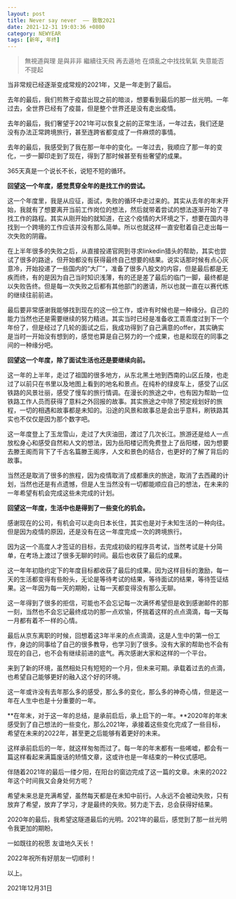```yaml
---
layout: post
title: Never say never  —— 致敬2021
date: 2021-12-31 19:03:36 +0800
category: NEWYEAR
tags: [新年, 年终]
---
```


> 無視道與理 是與非非 繼續往天飛 再去遁地 在煩亂之中找找氧氣 失意能否不提起
> 

当非常规已经逐渐变成常规的2021年，又是一年走到了最后。

去年的最后，我们煎熬于疫苗出现之前的暗淡，想要看到最后的那一丝光明。一年过去，全世界已经有了疫苗，但是整个世界还是没有走出疫情。

去年的最后，我们奢望于2021年可以恢复之前的正常生活，一年过去，我们还是没有办法正常跨境旅行，甚至连跨省都变成了一件麻烦的事情。

去年的最后，我感受到了我在那一年中的变化。一年过去，我顺应了那一年的变化，一步一脚印走到了现在，得到了那时候甚至有些奢望的成果。

365天真是一个说长不长，说短不短的循环。

**回望这一个年度，感觉贯穿全年的是找工作的尝试。**

这一个年度里，我是从应征，面试，失败的循环中走过来的。其实从去年的年末开始，我就有了想要离开当前工作岗位的想法，然后就带着尝试的想法逐渐开始了寻找工作的路程。其实从刚开始的就知道，在这个疫情的大环境之下，想要在国内寻找到一个跨境的工作应该并没有那么简单。所以也就这样一直安慰着自己走出每一次失败的阴霾。

在上半年很多的失败之后，从直接投递官网到寻求linkedin猎头的帮助，其实也尝试了很多的路途，但开始都没有获得最终自己想要的结果。说实话那时候有点心灰意冷，开始投递了一些国内的“大厂“，准备了很多八股文的内容，但是最后都是无疾而终，有的是因为自己当时知识浅薄，有的还是差了最后的临门一脚，最终都是以失败告终。但是每一次失败之后都有其他部门的邀请，所以也就一直在以赛代练的继续往前前进。

最后要非常感谢我能够找到现在的这一份工作，或许有时候也是一种缘分。自己的能力当然也还是需要继续的努力精进。其实当时已经是准备收工乖乖度过到下一个年份了，但是经过了几轮的面试之后，我成功得到了自己满意的offer，其实确实是当时一开始没有想到的，感觉也算是自己努力的一个成果，也是和现在的同事之间的一种缘分吧。

**回望这一个年度，除了面试生活也还是要继续向前。**

这一年的上半年，走过了祖国的很多地方，从东北黑土地到西南的山区丘陵，也走过了以前只在书里以及地图上看到的地名和景点。在纯朴的绿皮车上，感受了山区铁路的风景壮丽，感受了慢车的旅行情调。在漫长的旅途之中，也有因为帮助一位铁路工作人员而获得了意料之外回报的故事。其实旅途之中除了预定规划好的旅程，一切的相遇和故事都是未知的。沿途的风景和故事总是会出乎意料，刷铁路其实也不仅仅是因为那个数字吧。

这一年度登上了玉龙雪山，走过了大庆油田，渡过了几次长江。旅游还是给人一点放松身心和感受自然和人文的想法，因为岳阳楼记而免费登上了岳阳楼，因为想要去滕王阁而背下了千古名篇滕王阁序，人文和景色的结合，也更好的了解了背后的故事。

当然还是取消了很多的旅程，因为疫情取消了成都重庆的旅途，取消了去西藏的计划，当然也还是有点遗憾，但是人生当然没有一切都能顺应自己的想法，在未来的一年希望有机会完成这些未完成的计划。

**回望这一年度，生活中也是得到了一些变化的机会。**

感谢现在的公司，有机会可以走向日本长住，其实也是对于未知生活的一种向往。但是因为疫情的原因，还是没有在这一年度完成一次的跨境旅行。

因为这一个高度人才签证的目标，去完成初级的程序员考试，当然考试是十分简单，在考场上渡过了很多无聊的时间。最后也收获了最后的成果。

这一年年初隐约定下的年度目标都收获了最后的成果。因为这样目标的激励，每一天的生活都变得有些盼头，无论是等待考试的结果，等待面试的结果，等待签证结果。这一年因为每一天的期盼，让每一天都变得没有那么无聊。

这一年得到了很多的拒信，可能也不会忘记每一次满怀希望但是收到感谢邮件的那一刻，当然也不会忘记最终成功的那一点欢愉，怀揣着这样的点点滴滴，每一天每一月都有着不一样的心情。

最后从京东离职的时候，回想着这3年半来的点点滴滴，这是人生中的第一份工作，身边的同事给了自己的很多教导，也学习到了很多。没有大家的帮助也不会有现在的自己，也不会有继续前进的底气。再次感谢大家和这样的一个平台。

来到了新的环境，虽然相处只有短短的一个月，但未来可期。承载着过去的点滴，也希望自己能够更好的融入这个好的环境。

这一年或许没有去年那么多的感受，那么多的变化，那么多的神奇心情，但是这一年在人生中也是十分重要的一年。

**在年末，对于这一年的总结，是承前启后，承上启下的一年。**2020年的年末感受到了自己想法的一些变化，那么2021年，承接着这些变化完成了一些目标，希望在未来的2022年，甚至更之后能够有着更好的未来。

这样承前启后的一年，就这样匆匆而过了。每一年的年末都有一些唏嘘，都会有一篇这样看起来满篇废话的矫情文章，这或许也是一年结束的一种仪式感吧。

伴随着2021年的最后一缕夕阳，在阳台的窗边完成了这一篇的文章。未来的2022年这个时间我又会身处何方呢？

希望未来总是充满希望，虽然每天都是在未知中前行。人永远不会被动失败，只有放弃了希望，放弃了学习，才是最终的失败。努力走下去，总会获得好结果。

2020年的最后，我希望这隧道最后的光明。2021年的最后，感觉到了那一丝光明令我更加的期盼。

一如既往的祝愿 友谊地久天长！

2022年祝所有好朋友一切顺利！

以上。

2021年12月31日